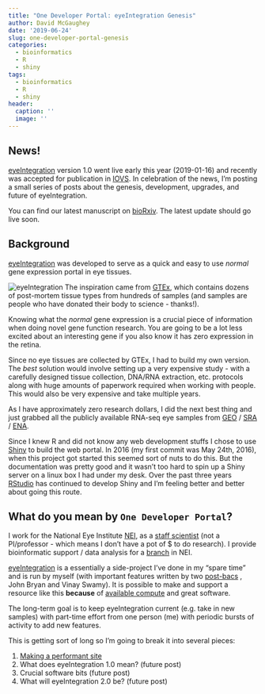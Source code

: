 ```yaml
---
title: "One Developer Portal: eyeIntegration Genesis"
author: David McGaughey
date: '2019-06-24'
slug: one-developer-portal-genesis
categories:
  - bioinformatics
  - R
  - shiny
tags:
  - bioinformatics
  - R
  - shiny
header:
  caption: ''
  image: ''
---
```


## News!
[eyeIntegration](https://eyeIntegration.nei.nih.gov/) version 1.0 went live early this year (2019-01-16) 
and recently was accepted for publication in [IOVS](https://iovs.arvojournals.org). In celebration
of the news, I'm posting a small series of posts about the genesis, development, upgrades, and future of 
eyeIntegration. 

You can find our latest manuscript on [bioRxiv](https://www.biorxiv.org/content/10.1101/579482v1). The latest update
should go live soon. 

## Background
[eyeIntegration](https://eyeIntegration.nei.nih.gov/) was developed to serve as a 
quick and easy to use *normal* gene expression portal in eye tissues. 

![eyeIntegration](/img/eyeIntegration_shot.png)
The inspiration came from [GTEx](https://gtexportal.org/home/index.html), which contains dozens of 
post-mortem tissue types from hundreds of samples (and samples are people who have donated their
body to science - thanks!). 

Knowing what the *normal* gene expression is a crucial piece of information when 
doing novel gene function research. You are going to be a lot less excited about an interesting
gene if you also know it has zero expression in the retina. 

Since no eye tissues are collected by GTEx, I had to build my own version. The *best*
solution would involve setting up a very expensive study - with a carefully designed 
tissue collection, DNA/RNA extraction, etc. protocols along with huge amounts of paperwork
required when working with people. This would also be very expensive and take multiple
years. 

As I have approximately zero research dollars, I did the next best thing and just 
grabbed all the publicly available RNA-seq eye samples from [GEO](https://www.ncbi.nlm.nih.gov/geo/)
 / [SRA](https://www.ncbi.nlm.nih.gov/sra) / [ENA](https://www.ebi.ac.uk/ena). 

Since I knew R and did not know any web development stuffs I chose to use [Shiny](https://shiny.rstudio.com)
to build the web portal. In 2016 (my first commit was May 24th, 2016), when this project got started this seemed sort
of nuts to do this. But the documentation was pretty good and it wasn't too hard
to spin up a Shiny server on a linux box I had under my desk. Over the past three years
[RStudio](https://www.rstudio.com) has continued to develop Shiny and I'm feeling
better and better about going this route. 

## What do you mean by `One Developer Portal`?

I work for the National Eye Institute [NEI](https://nei.nih.gov), as a 
[staff scientist](https://oir.nih.gov/sourcebook/personnel/ipds-appointment-mechanisms/staff-scientist)
(not a PI/professor - which means I don't have a pot of $ to do research). I provide 
bioinformatic support / data analysis for a [branch](https://nei.nih.gov/intramural/ogcsb) in NEI. 

[eyeIntegration](https://eyeIntegration.nei.nih.gov/) is a essentially a 
side-project I've done in my "spare time" and is run by myself 
(with important features written by two [post-bacs](https://www.training.nih.gov/programs/postbac_irta)
, John Bryan and Vinay Swamy). It is possible to make and support
a resource like this **because** of [available compute](https://hpc.nih.gov) and great software.

The long-term goal is to keep eyeIntegration current (e.g. take in new samples)
with part-time effort from one person (me) with periodic bursts of activity
to add new features.

This is getting sort of long so I'm going to break it into several pieces:

1. [Making a performant site](/post/one-developer-portal-optimization)
2. What does eyeIntegration 1.0 mean? (future post)
3. Crucial software bits (future post)
4. What will eyeIntegration 2.0 be? (future post)



